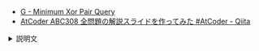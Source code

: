 
<Meta title="ABC308/ABC308-G" />
<Slide src={Png} layout="fullscreen" />

- [G \- Minimum Xor Pair Query](https://atcoder.jp/contests/abc308/tasks/abc308_g)
- [AtCoder ABC308 全問題の解説スライドを作ってみた \#AtCoder \- Qiita](https://qiita.com/hossie/items/8d182f642e169a4e145d)

<details>
<summary>説明文</summary>

- ABC308 G - Minimum Xor Pair Query

</details>
